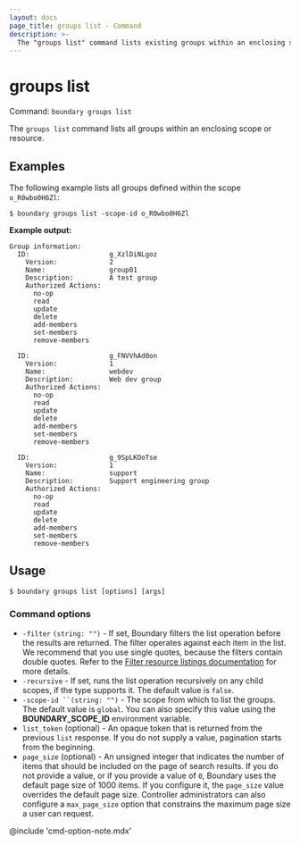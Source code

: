 ```yaml
---
layout: docs
page_title: groups list - Command
description: >-
  The "groups list" command lists existing groups within an enclosing scope or resource.
---
```


# groups list

Command: `boundary groups list`

The `groups list` command lists all groups within an enclosing scope or resource.

## Examples

The following example lists all groups defined within the scope `o_R0wbo0H6Zl`:

```shell-session
$ boundary groups list -scope-id o_R0wbo0H6Zl
```

**Example output:**

<CodeBlockConfig hideClipboard>

```plaintext
Group information:
  ID:                    g_XzlDiNLgoz
    Version:             2
    Name:                group01
    Description:         A test group
    Authorized Actions:
      no-op
      read
      update
      delete
      add-members
      set-members
      remove-members

  ID:                    g_FNVVhAd0on
    Version:             1
    Name:                webdev
    Description:         Web dev group
    Authorized Actions:
      no-op
      read
      update
      delete
      add-members
      set-members
      remove-members

  ID:                    g_9SpLKOoTse
    Version:             1
    Name:                support
    Description:         Support engineering group
    Authorized Actions:
      no-op
      read
      update
      delete
      add-members
      set-members
      remove-members
```

</CodeBlockConfig>

## Usage

<CodeBlockConfig hideClipboard>

```shell-session
$ boundary groups list [options] [args]
```

</CodeBlockConfig>


### Command options

- `-filter` `(string: "")` - If set, Boundary filters the list operation before the results are returned.
The filter operates against each item in the list.
We recommend that you use single quotes, because the filters contain double quotes.
Refer to the [Filter resource listings documentation](/boundary/docs/concepts/filtering/resource-listing) for more details.
- `-recursive`  - If set, runs the list operation recursively on any child scopes, if the type supports it.
The default value is `false`.
- `-scope-id ``(string: "")` - The scope from which to list the groups.
The default value is `global`.
You can also specify this value using the **BOUNDARY_SCOPE_ID** environment variable.
- `list_token` (optional) - An opaque token that is returned from the previous `list` response.
If you do not supply a value, pagination starts from the beginning.
- `page_size` (optional) - An unsigned integer that indicates the number of items that should be included on the page of search results.
If you do not provide a value, or if you provide a value of `0`, Boundary uses the default page size of 1000 items.
If you configure it, the `page_size` value overrides the default page size.
Controller administrators can also configure a `max_page_size` option that constrains the maximum page size a user can request.

@include 'cmd-option-note.mdx'